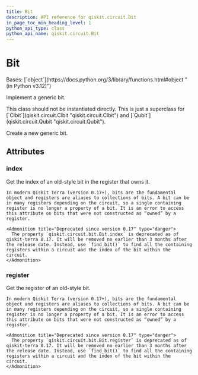 ```yaml
---
title: Bit
description: API reference for qiskit.circuit.Bit
in_page_toc_min_heading_level: 1
python_api_type: class
python_api_name: qiskit.circuit.Bit
---
```


# Bit

<Class id="qiskit.circuit.Bit" github="https://github.com/qiskit/qiskit/tree/stable/0.45/qiskit/circuit/bit.py" signature="qiskit.circuit.Bit(register=None, index=None)">
  Bases: [`object`](https://docs.python.org/3/library/functions.html#object "(in Python v3.12)")

  Implement a generic bit.

  <Admonition title="Note" type="note">
    This class should not be instantiated directly. This is just a superclass for [`Clbit`](qiskit.circuit.Clbit "qiskit.circuit.Clbit") and [`Qubit`](qiskit.circuit.Qubit "qiskit.circuit.Qubit").
  </Admonition>

  Create a new generic bit.

  ## Attributes

  ### index

  <Attribute id="qiskit.circuit.Bit.index" name="index">
    Get the index of an old-style bit in the register that owns it.

    In modern Qiskit Terra (version 0.17+), bits are the fundamental object and registers are aliases to collections of bits. A bit can be in many registers depending on the circuit, so a single containing register is no longer a property of a bit. It is an error to access this attribute on bits that were not constructed as “owned” by a register.

    <Admonition title="Deprecated since version 0.17" type="danger">
      The property `qiskit.circuit.bit.Bit.index` is deprecated as of qiskit-terra 0.17. It will be removed no earlier than 3 months after the release date. Instead, use `find_bit()` to find all the containing registers within a circuit and the index of the bit within the circuit.
    </Admonition>
  </Attribute>

  ### register

  <Attribute id="qiskit.circuit.Bit.register" name="register">
    Get the register of an old-style bit.

    In modern Qiskit Terra (version 0.17+), bits are the fundamental object and registers are aliases to collections of bits. A bit can be in many registers depending on the circuit, so a single containing register is no longer a property of a bit. It is an error to access this attribute on bits that were not constructed as “owned” by a register.

    <Admonition title="Deprecated since version 0.17" type="danger">
      The property `qiskit.circuit.bit.Bit.register` is deprecated as of qiskit-terra 0.17. It will be removed no earlier than 3 months after the release date. Instead, use `find_bit()` to find all the containing registers within a circuit and the index of the bit within the circuit.
    </Admonition>
  </Attribute>
</Class>


